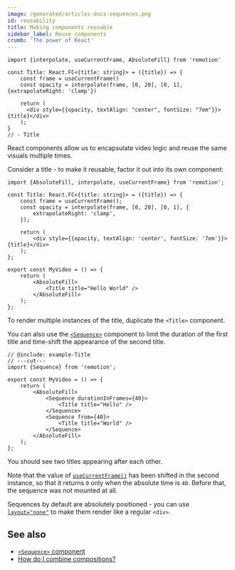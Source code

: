 ```yaml
---
image: /generated/articles-docs-sequences.png
id: reusability
title: Making components reusable
sidebar_label: Reuse components
crumb: 'The power of React'
---
```


```twoslash include example
import {interpolate, useCurrentFrame, AbsoluteFill} from 'remotion'

const Title: React.FC<{title: string}> = ({title}) => {
    const frame = useCurrentFrame()
    const opacity = interpolate(frame, [0, 20], [0, 1], {extrapolateRight: 'clamp'})

    return (
      <div style={{opacity, textAlign: "center", fontSize: "7em"}}>{title}</div>
    );
}
// - Title
```

React components allow us to encapsulate video logic and reuse the same visuals multiple times.

Consider a title - to make it reusable, factor it out into its own component:

```tsx twoslash title="MyComposition.tsx"
import {AbsoluteFill, interpolate, useCurrentFrame} from 'remotion';

const Title: React.FC<{title: string}> = ({title}) => {
	const frame = useCurrentFrame();
	const opacity = interpolate(frame, [0, 20], [0, 1], {
		extrapolateRight: 'clamp',
	});

	return (
		<div style={{opacity, textAlign: 'center', fontSize: '7em'}}>{title}</div>
	);
};

export const MyVideo = () => {
	return (
		<AbsoluteFill>
			<Title title="Hello World" />
		</AbsoluteFill>
	);
};
```

To render multiple instances of the title, duplicate the `<Title>` component.

You can also use the [`<Sequence>`](/docs/sequence) component to limit the duration of the first title and time-shift the appearance of the second title.

```tsx twoslash
// @include: example-Title
// ---cut---
import {Sequence} from 'remotion';

export const MyVideo = () => {
	return (
		<AbsoluteFill>
			<Sequence durationInFrames={40}>
				<Title title="Hello" />
			</Sequence>
			<Sequence from={40}>
				<Title title="World" />
			</Sequence>
		</AbsoluteFill>
	);
};
```

You should see two titles appearing after each other.

Note that the value of [`useCurrentFrame()`](/docs/use-current-frame) has been shifted in the second instance, so that it returns `0` only when the absolute time is `40`. Before that, the sequence was not mounted at all.

Sequences by default are absolutely positioned - you can use [`layout="none"`](/docs/sequence#layout) to make them render like a regular `<div>`.

## See also

- [`<Sequence>` component](/docs/sequence)
- [How do I combine compositions?](/docs/miscellaneous/snippets/combine-compositions)
